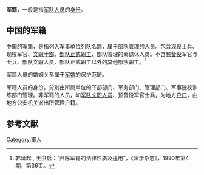 {{about|現代的軍籍|明朝的軍籍|明代戶籍#军籍}}
{{Globalize|time=2021-02-02T03:12:17+00:00}}
'''军籍'''，一般是指[[军队人员|军队人员]]的[[身份|身份]]。

==中国的军籍==
中国的军籍，是指列入军事单位列队名额，属于部队管理的人员。包含现役士兵、现役军官、[[文职干部|文职干部]]、[[中国人民解放军职工|部队正式职工]]、部队管理的离退休人员。不含[[预备役|预备役]]军官与士兵、[[中国人民解放军文职人员|部队文职人员]]、部队正式职工以外的其他[[中国人民解放军职工|部队职工]]。<ref>韩延起 , 王洪启：“开除军籍的法律性质及适用”，《法学杂志》，1990年第4期，第36页。</ref>

军籍人员的婚姻关系属于[[破坏军婚罪|军婚]]的保护范畴。

军籍人员的身份，分别由所属单位的干部部门、军务部门、管理部门、军事院校训练部门管理。非军籍的人员，如[[中国人民解放军文职人员|军队文职人员]]、预备役军官士兵，为地方[[户口|户口]]，由地方公安机关派出所管理户籍。
==参考文献==
<references/>

[[Category:軍人|Category:軍人]]